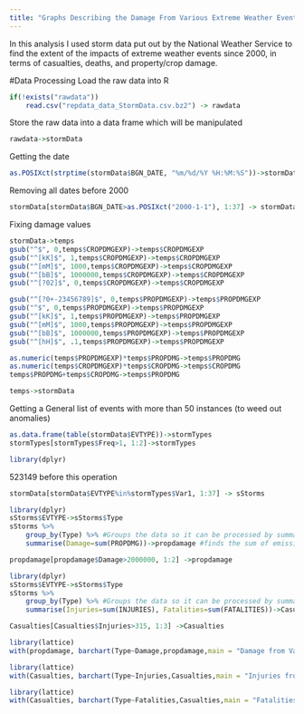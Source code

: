 ```yaml
---
title: "Graphs Describing the Damage From Various Extreme Weather Events"
---
```


In this analysis I used storm data put out by the National Weather Service to find the extent of the impacts of extreme weather events since 2000, in terms of casualties, deaths, and property/crop damage.

#Data Processing
Load the raw data into R
```r
if(!exists("rawdata"))
    read.csv("repdata_data_StormData.csv.bz2") -> rawdata
```

Store the raw data into a data frame which will be manipulated
```r
rawdata->stormData
```

Getting the date
```r
as.POSIXct(strptime(stormData$BGN_DATE, "%m/%d/%Y %H:%M:%S"))->stormData$BGN_DATE
```

Removing all dates before 2000
```r
stormData[stormData$BGN_DATE>as.POSIXct("2000-1-1"), 1:37] -> stormData
```

Fixing damage values
```r

stormData->temps
gsub("^$", 0,temps$CROPDMGEXP)->temps$CROPDMGEXP
gsub("^[kK]$", 1,temps$CROPDMGEXP)->temps$CROPDMGEXP
gsub("^[mM]$", 1000,temps$CROPDMGEXP)->temps$CROPDMGEXP
gsub("^[bB]$", 1000000,temps$CROPDMGEXP)->temps$CROPDMGEXP
gsub("^[?02]$", 0,temps$CROPDMGEXP)->temps$CROPDMGEXP

gsub("^[?0+-23456789]$", 0,temps$PROPDMGEXP)->temps$PROPDMGEXP
gsub("^$", 0,temps$PROPDMGEXP)->temps$PROPDMGEXP
gsub("^[kK]$", 1,temps$PROPDMGEXP)->temps$PROPDMGEXP
gsub("^[mM]$", 1000,temps$PROPDMGEXP)->temps$PROPDMGEXP
gsub("^[bB]$", 1000000,temps$PROPDMGEXP)->temps$PROPDMGEXP
gsub("^[hH]$", .1,temps$PROPDMGEXP)->temps$PROPDMGEXP

as.numeric(temps$PROPDMGEXP)*temps$PROPDMG->temps$PROPDMG
as.numeric(temps$CROPDMGEXP)*temps$CROPDMG->temps$CROPDMG
temps$PROPDMG+temps$CROPDMG->temps$PROPDMG

temps->stormData
```

Getting a General list of events with more than 50 instances (to weed out anomalies)
```r
as.data.frame(table(stormData$EVTYPE))->stormTypes
stormTypes[stormTypes$Freq>1, 1:2]->stormTypes
```

```r
library(dplyr)
```

523149 before this operation
```r
stormData[stormData$EVTYPE%in%stormTypes$Var1, 1:37] -> sStorms
```



```r
library(dplyr)
sStorms$EVTYPE->sStorms$Type
sStorms %>%
    group_by(Type) %>% #Groups the data so it can be processed by summarise
    summarise(Damage=sum(PROPDMG))->propdamage #finds the sum of emissions by year-type pair
```

```r
propdamage[propdamage$Damage>2000000, 1:2] ->propdamage
```

```r
library(dplyr)
sStorms$EVTYPE->sStorms$Type
sStorms %>%
    group_by(Type) %>% #Groups the data so it can be processed by summarise
    summarise(Injuries=sum(INJURIES), Fatalities=sum(FATALITIES))->Casualties #finds the sum of emissions by year-type pair
```

```r
Casualties[Casualties$Injuries>315, 1:3] ->Casualties
```

```r
library(lattice)
with(propdamage, barchart(Type~Damage,propdamage,main = "Damage from Various Types of Storms from 2000 to 2011", xlab = "Damage in Thousands of Dollars"))
```

```r
library(lattice)
with(Casualties, barchart(Type~Injuries,Casualties,main = "Injuries from Various Types of Storms from 2000 to 2011", xlab = "Injuries", xlim = c(0,15500)))
```
```r
library(lattice)
with(Casualties, barchart(Type~Fatalities,Casualties,main = "Fatalities from Various Types of Storms from 2000 to 2011", xlab = "Injuries", xlim = c(0,1300)))
```
